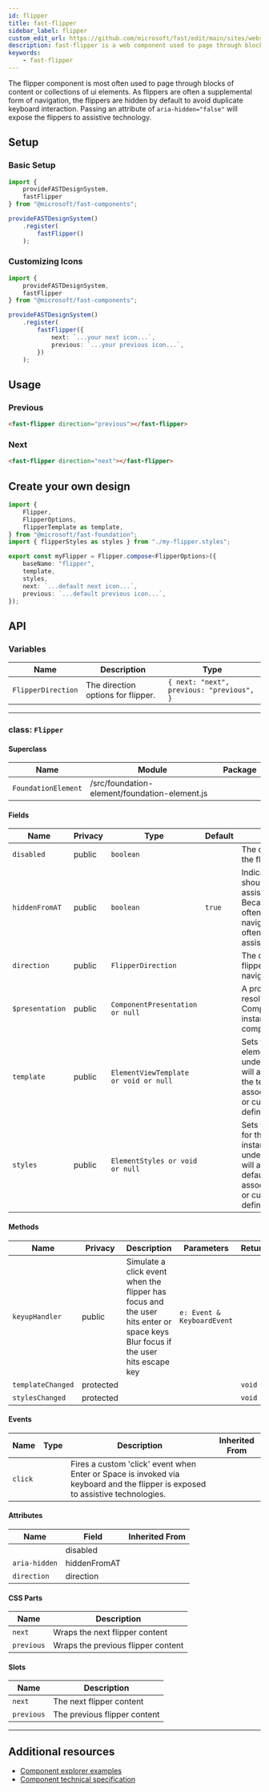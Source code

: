 ```yaml
---
id: flipper
title: fast-flipper
sidebar_label: flipper
custom_edit_url: https://github.com/microsoft/fast/edit/main/sites/website/versioned_docs/version-legacy/components/fast-flipper.mdx
description: fast-flipper is a web component used to page through blocks of content or collections of ui elements.
keywords:
    - fast-flipper
---
```


The flipper component is most often used to page through blocks of content or collections of ui elements. As flippers are often a supplemental form of navigation, the flippers are hidden by default to avoid duplicate keyboard interaction. Passing an attribute of `aria-hidden="false"` will expose the flippers to assistive technology.

## Setup

### Basic Setup

```ts
import {
    provideFASTDesignSystem,
    fastFlipper
} from "@microsoft/fast-components";

provideFASTDesignSystem()
    .register(
        fastFlipper()
    );
```

### Customizing Icons

```ts
import {
    provideFASTDesignSystem,
    fastFlipper
} from "@microsoft/fast-components";

provideFASTDesignSystem()
    .register(
        fastFlipper({
            next: `...your next icon...`,
            previous: `...your previous icon...`,
        })
    );
```

## Usage

### Previous

```html live
<fast-flipper direction="previous"></fast-flipper>
```

### Next

```html live
<fast-flipper direction="next"></fast-flipper>
```

## Create your own design

```ts
import {
    Flipper,
    FlipperOptions,
    flipperTemplate as template,
} from "@microsoft/fast-foundation";
import { flipperStyles as styles } from "./my-flipper.styles";

export const myFlipper = Flipper.compose<FlipperOptions>({
    baseName: "flipper",
    template,
    styles,
    next: `...default next icon...`,
    previous: `...default previous icon...`,
});
```

## API



### Variables

| Name               | Description                        | Type                                      |
| ------------------ | ---------------------------------- | ----------------------------------------- |
| `FlipperDirection` | The direction options for flipper. | `{ next: "next", previous: "previous", }` |

<hr/>



### class: `Flipper`

#### Superclass

| Name                | Module                                        | Package |
| ------------------- | --------------------------------------------- | ------- |
| `FoundationElement` | /src/foundation-element/foundation-element.js |         |

#### Fields

| Name            | Privacy | Type                                  | Default | Description                                                                                                                                                                         | Inherited From    |
| --------------- | ------- | ------------------------------------- | ------- | ----------------------------------------------------------------------------------------------------------------------------------------------------------------------------------- | ----------------- |
| `disabled`      | public  | `boolean`                             |         | The disabled state of the flipper.                                                                                                                                                  |                   |
| `hiddenFromAT`  | public  | `boolean`                             | `true`  | Indicates the flipper should be hidden from assistive technology. Because flippers are often supplementary navigation, they are often hidden from assistive technology.             |                   |
| `direction`     | public  | `FlipperDirection`                    |         | The direction that the flipper implies navigating.                                                                                                                                  |                   |
| `$presentation` | public  | `ComponentPresentation or null`       |         | A property which resolves the ComponentPresentation instance for the current component.                                                                                             | FoundationElement |
| `template`      | public  | `ElementViewTemplate or void or null` |         | Sets the template of the element instance. When undefined, the element will attempt to resolve the template from the associated presentation or custom element definition.          | FoundationElement |
| `styles`        | public  | `ElementStyles or void or null`       |         | Sets the default styles for the element instance. When undefined, the element will attempt to resolve default styles from the associated presentation or custom element definition. | FoundationElement |

#### Methods

| Name              | Privacy   | Description                                                                                                                    | Parameters                 | Return | Inherited From    |
| ----------------- | --------- | ------------------------------------------------------------------------------------------------------------------------------ | -------------------------- | ------ | ----------------- |
| `keyupHandler`    | public    | Simulate a click event when the flipper has focus and the user hits enter or space keys Blur focus if the user hits escape key | `e: Event & KeyboardEvent` |        |                   |
| `templateChanged` | protected |                                                                                                                                |                            | `void` | FoundationElement |
| `stylesChanged`   | protected |                                                                                                                                |                            | `void` | FoundationElement |

#### Events

| Name    | Type | Description                                                                                                                    | Inherited From |
| ------- | ---- | ------------------------------------------------------------------------------------------------------------------------------ | -------------- |
| `click` |      | Fires a custom 'click' event when Enter or Space is invoked via keyboard and the flipper is exposed to assistive technologies. |                |

#### Attributes

| Name          | Field        | Inherited From |
| ------------- | ------------ | -------------- |
|               | disabled     |                |
| `aria-hidden` | hiddenFromAT |                |
| `direction`   | direction    |                |

#### CSS Parts

| Name       | Description                        |
| ---------- | ---------------------------------- |
| `next`     | Wraps the next flipper content     |
| `previous` | Wraps the previous flipper content |

#### Slots

| Name       | Description                  |
| ---------- | ---------------------------- |
| `next`     | The next flipper content     |
| `previous` | The previous flipper content |

<hr/>


## Additional resources

* [Component explorer examples](https://explore.fast.design/components/fast-flipper)
* [Component technical specification](https://github.com/microsoft/fast/tree/archives/fast-foundation-3/packages/web-components/fast-foundation/src/flipper/flipper.spec.md)
